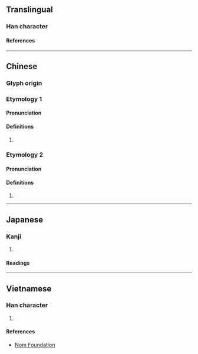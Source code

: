 {{character info}}
==Translingual==

===Han character===
{{Han char|rn=38|rad=女|as=08|sn=11|four=41446|canj=VYAJ|ids=⿰女卓}}

====References====
{{Han ref|kx=0265.130|dkj=06431|dj=0532.120|hdz=21057.110|uh=5A65}}

----

==Chinese==
{{zh-forms}}

===Glyph origin===
{{Han etym}}

===Etymology 1===

====Pronunciation====
{{zh-pron
|m=nào
|cat=
}}

====Definitions====
{{zh-hanzi}}

# {{rfdef|zh}}

===Etymology 2===

====Pronunciation====
{{zh-pron
|m=chuò
|c=coek3
|mc=y
|oc=y
|cat=
}}

====Definitions====
{{zh-hanzi}}

# {{zh-only|婥約}}

----

==Japanese==

===Kanji===
{{ja-kanji|grade=|rs=女08}}

# {{rfdef|ja|sort=女08}}

====Readings====
{{ja-readings|on=[[どう]] (dō), [[にょう]] (nyō), [[てき]] (teki), [[じゃく]] (jaku), [[しゃく]] (shaku)|kun=[[みめよい]] (mimeyoi)}}

----

==Vietnamese==

===Han character===
{{vi-readings|reading=sước|rs=女08}}

# {{rfdef|vi|sort=女08}}

====References====
* [http://nomfoundation.org/common/nom_details.php?codepoint=5a65 Nom Foundation]
